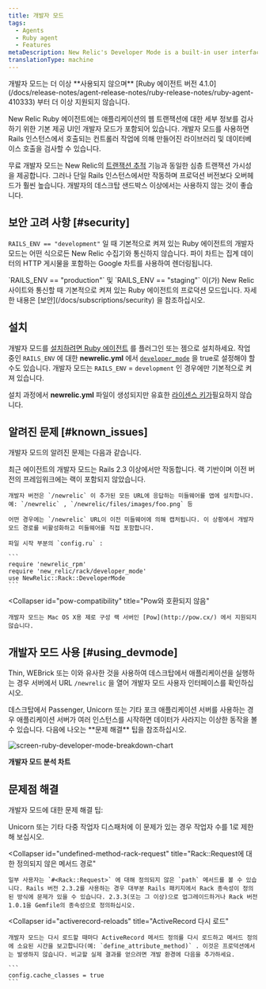 ```yaml
---
title: 개발자 모드
tags:
  - Agents
  - Ruby agent
  - Features
metaDescription: New Relic's Developer Mode is a built-in user interface to examine details about web transactions in your application.
translationType: machine
---
```



<Callout variant="caution">
  개발자 모드는 더 이상 **사용되지 않으며** [Ruby 에이전트 버전 4.1.0](/docs/release-notes/agent-release-notes/ruby-release-notes/ruby-agent-410333) 부터 더 이상 지원되지 않습니다.
</Callout>

New Relic Ruby 에이전트에는 애플리케이션의 웹 트랜잭션에 대한 세부 정보를 검사하기 위한 기본 제공 UI인 개발자 모드가 포함되어 있습니다. 개발자 모드를 사용하면 Rails 인스턴스에서 호출되는 컨트롤러 작업에 의해 만들어진 라이브러리 및 데이터베이스 호출을 검사할 수 있습니다.

무료 개발자 모드는 New Relic의 [트랜잭션 추적](/docs/apm/transactions/transaction-traces/introduction-transaction-traces) 기능과 동일한 심층 트랜잭션 가시성을 제공합니다. 그러나 단일 Rails 인스턴스에서만 작동하며 프로덕션 버전보다 오버헤드가 훨씬 높습니다. 개발자의 데스크탑 샌드박스 이상에서는 사용하지 않는 것이 좋습니다.

## 보안 고려 사항 [#security]

`RAILS_ENV == "development"` 일 때 기본적으로 켜져 있는 Ruby 에이전트의 개발자 모드는 어떤 식으로든 New Relic 수집기와 통신하지 않습니다. 파이 차트는 집계 데이터의 HTTP 게시물을 포함하는 Google 차트를 사용하여 렌더링됩니다.

<Callout variant="tip">
  `RAILS_ENV == "production"` 및 `RAILS_ENV == "staging"` 이(가) New Relic 사이트와 통신할 때 기본적으로 켜져 있는 Ruby 에이전트의 프로덕션 모드입니다. 자세한 내용은 [보안](/docs/subscriptions/security) 을 참조하십시오.
</Callout>

## 설치

개발자 모드를 [설치하려면 Ruby 에이전트](/docs/ruby/ruby-agent-installation) 를 플러그인 또는 젬으로 설치하세요. 작업 중인 `RAILS_ENV` 에 대한 **newrelic.yml** 에서 [`developer_mode`](/docs/agents/ruby-agent/installation-configuration/ruby-agent-configuration#developer_mode) 을 true로 설정해야 할 수도 있습니다. 개발자 모드는 `RAILS_ENV` = `development` 인 경우에만 기본적으로 켜져 있습니다.

설치 과정에서 **newrelic.yml** 파일이 생성되지만 유효한 [라이센스 키가](/docs/apis/intro-apis/new-relic-api-keys/#license-key)필요하지 않습니다.

## 알려진 문제 [#known_issues]

개발자 모드의 알려진 문제는 다음과 같습니다.

<CollapserGroup>
  <Collapser
    id="rails-23"
    title="Rails 2.3 이상이 필요합니다."
  >
    최근 에이전트의 개발자 모드는 Rails 2.3 이상에서만 작동합니다. 랙 기반이며 이전 버전의 프레임워크에는 랙이 포함되지 않았습니다.

    개발자 버전은 `/newrelic` 이 추가된 모든 URL에 응답하는 미들웨어를 앱에 설치합니다. 예: `/newrelic` , `/newrelic/files/images/foo.png` 등

    어떤 경우에는 `/newrelic` URL이 이전 미들웨어에 의해 캡처됩니다. 이 상황에서 개발자 모드 경로를 비활성화하고 미들웨어를 직접 포함합니다.

    파일 시작 부분의 `config.ru` :

    ```
    require 'newrelic_rpm'
    require 'new_relic/rack/developer_mode'
    use NewRelic::Rack::DeveloperMode
    ```
  </Collapser>

  <Collapser
    id="pow-compatibility"
    title="Pow와 호환되지 않음"
  >
    개발자 모드는 Mac OS X용 제로 구성 랙 서버인 [Pow](http://pow.cx/) 에서 지원되지 않습니다.
  </Collapser>
</CollapserGroup>

## 개발자 모드 사용 [#using_devmode]

Thin, WEBrick 또는 이와 유사한 것을 사용하여 데스크탑에서 애플리케이션을 실행하는 경우 서버에서 URL `/newrelic` 을 열어 개발자 모드 사용자 인터페이스를 확인하십시오.

<Callout variant="caution">
  데스크탑에서 Passenger, Unicorn 또는 기타 포크 애플리케이션 서버를 사용하는 경우 애플리케이션 서버가 여러 인스턴스를 시작하면 데이터가 사라지는 이상한 동작을 볼 수 있습니다. 다음에 나오는 **문제 해결** 팁을 참조하십시오.
</Callout>

<img
  title="screen-ruby-developer-mode-breakdown-chart"
  alt="screen-ruby-developer-mode-breakdown-chart"
  src={apmScreenBreakdownChart}
/>

**개발자 모드 분석 차트**

## 문제점 해결

개발자 모드에 대한 문제 해결 팁:

<CollapserGroup>
  <Collapser
    id="disappearing-request"
    title="사라지는 요청"
  >
    Unicorn 또는 기타 다중 작업자 디스패처에 이 문제가 있는 경우 작업자 수를 1로 제한해 보십시오.
  </Collapser>

  <Collapser
    id="undefined-method-rack-request"
    title="Rack::Request에 대한 정의되지 않은 메서드 경로"
  >
    일부 사용자는 `#<Rack::Request>` 에 대해 정의되지 않은 `path` 메서드를 볼 수 있습니다. Rails 버전 2.3.2를 사용하는 경우 대부분 Rails 패키지에서 Rack 종속성이 정의된 방식에 문제가 있을 수 있습니다. 2.3.3(또는 그 이상)으로 업그레이드하거나 Rack 버전 1.0.1을 Gemfile의 종속성으로 정의하십시오.
  </Collapser>

  <Collapser
    id="activerecord-reloads"
    title="ActiveRecord 다시 로드"
  >
    개발자 모드는 다시 로드할 때마다 ActiveRecord 메서드 정의를 다시 로드하고 메서드 정의에 소요된 시간을 보고합니다(예: `define_attribute_method)` . 이것은 프로덕션에서는 발생하지 않습니다. 비교할 실제 결과를 얻으려면 개발 환경에 다음을 추가하세요.

    ```
    config.cache_classes = true
    ```
  </Collapser>
</CollapserGroup>